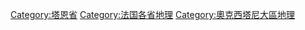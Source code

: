 [[Category:塔恩省|Category:塔恩省]]
[[Category:法国各省地理|Category:法国各省地理]]
[[Category:奧克西塔尼大區地理|Category:奧克西塔尼大區地理]]